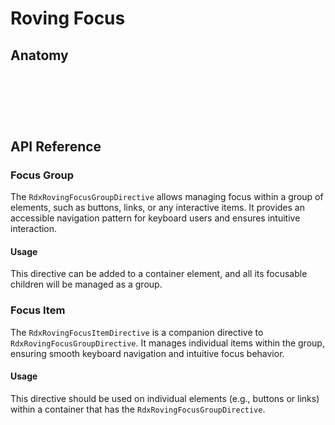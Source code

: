 

<Meta title="Utilities/Roving Focus" />

# Roving Focus


<Canvas sourceState="hidden" of={Stories.Default} />


## Anatomy

```html
<div rdxRovingFocusGroup>
    <button rdxRovingFocusItem></button>
    <button rdxRovingFocusItem></button>
    <button rdxRovingFocusItem></button>
</div>
```

## API Reference

### Focus Group
The `RdxRovingFocusGroupDirective` allows managing focus within a group of elements, such as buttons, links, or any interactive items. It provides an accessible navigation pattern for keyboard users and ensures intuitive interaction.

#### Usage

This directive can be added to a container element, and all its focusable children will be managed as a group.

<ArgTypes of={RdxRovingFocusGroupDirective} />

### Focus Item
The `RdxRovingFocusItemDirective` is a companion directive to `RdxRovingFocusGroupDirective`. It manages individual items within the group, ensuring smooth keyboard navigation and intuitive focus behavior.

#### Usage
This directive should be used on individual elements (e.g., buttons or links) within a container that has the `RdxRovingFocusGroupDirective`.

<ArgTypes of={RdxRovingFocusItemDirective} />
